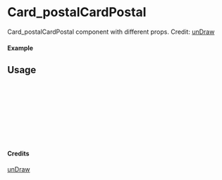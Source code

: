 
<Meta of={Card_postalCardPostal} title="unDraw/Card_postalCardPostal" />

# Card_postalCardPostal

Card_postalCardPostal component with different props.
Credit: [unDraw](https://undraw.co/illustrations)

#### Example

<Canvas of={Card_postalCardPostal.Primary} />

## Usage

```ts
import { Card_postalCardPostal } from "yadl-ui";

const Example = () => {
  return (
      <Card_postalCardPostal />
  );
};

export default Example;
```

#### Credits
[unDraw](https://undraw.co/illustrations)
